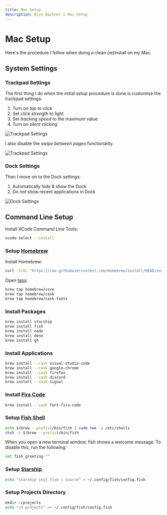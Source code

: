 ```yaml
---
title: Mac Setup
description: Nico Bachner's Mac Setup
---
```


# Mac Setup

Here's the procedure I follow when doing a clean (re)install on my Mac.

## System Settings

### Trackpad Settings

The first thing I do when the initial setup procedure is done is customise the trackpad settings:

1.  Turn on _tap to click_
2.  Set _click strength_ to light
3.  Set _tracking speed_ to the maximum value
4.  Turn on _silent clicking_

<Image
    src="/images/mac/settings/trackpad.png"
    alt="Trackpad Settings"
    width={1560}
    height={1248}
/>

I also disable the _swipe between pages_ functionality.

<Image
    src="/images/mac/settings/trackpad-more.png"
    alt="Trackpad Settings"
    width={1560}
    height={1248}
/>

### Dock Settings

Then I move on to the Dock settings:

1.  Automatically hide & show the Dock
2.  Do not show recent applications in Dock

<Image
    src="/images/mac/settings/dock.png"
    alt="Dock Settings"
    width={1560}
    height={1300}
/>

## Command Line Setup

Install XCode Command Line Tools:

```bash
xcode-select --install
```

### Setup [Homebrew](https://brew.sh)

Install Homebrew:

```bash
curl -fsSL "https://raw.githubusercontent.com/Homebrew/install/HEAD/install.sh" | bash
```

Open [taps](https://docs.brew.sh/Taps):

```bash
brew tap homebrew/core
brew tap homebrew/cask
brew tap homebrew/cask-fonts
```

### Install Packages

```bash
brew install starship
brew install fish
brew install node
brew install deno
brew install gh
```

### Install Applications

```bash
brew install --cask visual-studio-code
brew install --cask google-chrome
brew install --cask firefox
brew install --cask discord
brew install --cask signal
```

### Install [Fira Code](https://github.com/tonsky/FiraCode)

```bash
brew install --cask font-fira-code
```

### Setup [Fish Shell](https://fishshell.com)

```bash
echo $(brew --prefix)/bin/fish | sudo tee -a /etc/shells
chsh -s $(brew --prefix)/bin/fish
```

When you open a new terminal window, fish shows a welcome message. To disable this, run the following:

```bash
set fish_greeting ""
```

### Setup [Starship](https://starship.rs)

```bash
echo "starship init fish | source" > ~/.config/fish/config.fish
```

### Setup Projects Directory

```bash
mkdir ~/projects
echo "cd projects" >> ~/.config/fish/config.fish
```
